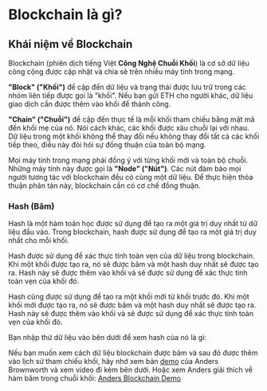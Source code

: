 
# Blockchain là gì?

## Khái niệm về Blockchain
Blockchain (phiên dịch tiếng Việt **Công Nghệ Chuỗi Khối**) là cơ sở dữ liệu công cộng được cập nhật và chia sẻ trên nhiều máy tính trong mạng.

**"Block" ("Khối")** đề cập đến dữ liệu và trạng thái được lưu trữ trong các nhóm liên tiếp được gọi là "khối". Nếu bạn gửi ETH cho người khác, dữ liệu giao dịch cần được thêm vào khối để thành công.

**"Chain" ("Chuỗi")** đề cập đến thực tế là mỗi khối tham chiếu bằng mật mã đến khối mẹ của nó. Nói cách khác, các khối được xâu chuỗi lại với nhau. Dữ liệu trong một khối không thể thay đổi nếu không thay đổi tất cả các khối tiếp theo, điều này đòi hỏi sự đồng thuận của toàn bộ mạng.

Mọi máy tính trong mạng phải đồng ý với từng khối mới và toàn bộ chuỗi. Những máy tính này được gọi là **"Node" ("Nút")**. Các nút đảm bảo mọi người tương tác với blockchain đều có cùng một dữ liệu. Để thực hiện thỏa thuận phân tán này, blockchain cần có cơ chế đồng thuận.

### Hash (Băm)
Hash là một hàm toán học được sử dụng để tạo ra một giá trị duy nhất từ dữ liệu đầu vào. Trong blockchain, hash được sử dụng để tạo ra một giá trị duy nhất cho mỗi khối.

Hash được sử dụng để xác thực tính toàn vẹn của dữ liệu trong blockchain. Khi một khối được tạo ra, nó sẽ được băm và một hash duy nhất sẽ được tạo ra. Hash này sẽ được thêm vào khối và sẽ được sử dụng để xác thực tính toàn vẹn của khối đó.

Hash cũng được sử dụng để tạo ra một khối mới từ khối trước đó. Khi một khối mới được tạo ra, nó sẽ được băm và một hash duy nhất sẽ được tạo ra. Hash này sẽ được thêm vào khối và sẽ được sử dụng để xác thực tính toàn vẹn của khối đó.

Bạn nhập thử dữ liệu vào bên dưới để xem hash của nó là gì:

<HashDemo />

Nếu bạn muốn xem cách dữ liệu blockchain được băm và sau đó được thêm vào lịch sử tham chiếu khối, hãy nhớ xem bản [demo](https://andersbrownworth.com/blockchain/blockchain) của Anders Brownworth và xem video đi kèm bên dưới. Hoặc xem Anders giải thích về hàm băm trong chuỗi khối: [Anders Blockchain Demo](https://andersbrownworth.com/blockchain/)

<PostNav currentSectionId={1} currentPostId={1} />